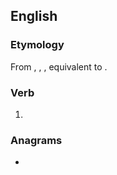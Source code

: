 ==English==

===Etymology===
From {{inh|en|enm|waiteth}}, {{m|enm|waiteþ}}, {{m|enm|waitet}}, equivalent to {{suffix|en|wait|eth}}.

===Verb===
{{head|en|verb form}}

# {{en-archaic third-person singular of |wait}}

===Anagrams===
* {{anagrams|en|a=aehittw|Thwaite|thwaite}}